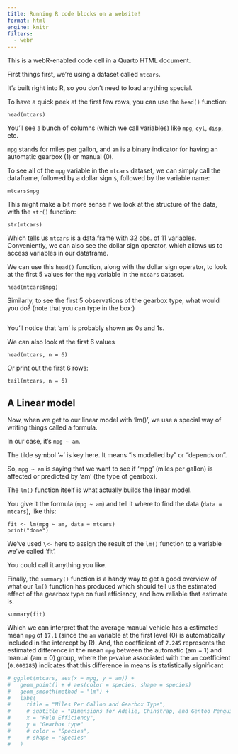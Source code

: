 ```yaml
---
title: Running R code blocks on a website!
format: html
engine: knitr
filters:
  - webr
---
```


This is a webR-enabled code cell in a Quarto HTML document.

First things first, we're using a dataset called `mtcars`.

It's built right into R, so you don't need to load anything special.

To have a quick peek at the first few rows, you can use the `head()`
function:

```webr-r
head(mtcars)
```

You'll see a bunch of columns (which we call variables) like `mpg`,
`cyl`, `disp`, etc.

`mpg` stands for miles per gallon, and `am` is a binary indicator for
having an automatic gearbox (1) or manual (0).

To see all of the `mpg` variable in the `mtcars` dataset, we can simply
call the dataframe, followed by a dollar sign `$`, followed by the
variable name:

```webr-r
mtcars$mpg
```

This might make a bit more sense if we look at the structure of the
data, with the `str()` function:

```webr-r
str(mtcars)
```

Which tells us `mtcars` is a data.frame with 32 obs. of 11 variables.
Conveniently, we can also see the dollar sign operator, which allows us
to access variables in our dataframe.

We can use this `head()` function, along with the dollar sign operator,
to look at the first 5 values for the `mpg` variable in the `mtcars`
dataset.

```webr-r
head(mtcars$mpg)
```

Similarly, to see the first 5 observations of the gearbox type, what
would you do? (note that you can type in the box:)

```webr-r

```

You'll notice that 'am' is probably shown as 0s and 1s.

We can also look at the first 6 values

```webr-r
head(mtcars, n = 6)
```

Or print out the first 6 rows:

```webr-r
tail(mtcars, n = 6)
```

## A Linear model

Now, when we get to our linear model with 'lm()', we use a special way
of writing things called a formula.

In our case, it's `mpg ~ am`.

The tilde symbol '\~' is key here. It means "is modelled by" or "depends
on".

So, `mpg ~ am` is saying that we want to see if 'mpg' (miles per
gallon) is affected or predicted by 'am' (the type of gearbox).

The `lm()` function itself is what actually builds the linear model.

You give it the formula (`mpg ~ am`) and tell it where to find the data (`data = mtcars`), like this:

```webr-r
fit <- lm(mpg ~ am, data = mtcars)
print("done")
```

We've used `\<-` here to assign the result of the `lm()` function to a variable we've called 'fit'.

You could call it anything you like.

Finally, the `summary()` function is a handy way to get a good overview of what our `lm()` function has produced which should tell us the estimated effect of the gearbox type on fuel efficiency, and how reliable that estimate is.

```webr-r
summary(fit)
```

Which we can interpret that the average manual vehicle has a estimated mean `mpg` of `17.1` (since the `am` variable at the first level (0) is automatically included in the intercept by R).
And, the coefficient of `7.245` represents the estimated difference in the mean `mpg` between the automatic (am = 1) and manual (am = 0) group, where the p-value associated with the `am` coefficient (`0.000285`) indicates that this difference in means is statistically significant

```r
# ggplot(mtcars, aes(x = mpg, y = am)) +
#   geom_point() + # aes(color = species, shape = species)
#   geom_smooth(method = "lm") +
#   labs(
#     title = "Miles Per Gallon and Gearbox Type",
#     # subtitle = "Dimensions for Adelie, Chinstrap, and Gentoo Penguins",
#     x = "Fule Efficiency",
#     y = "Gearbox type"
#     # color = "Species",
#     # shape = "Species"
#   )
```